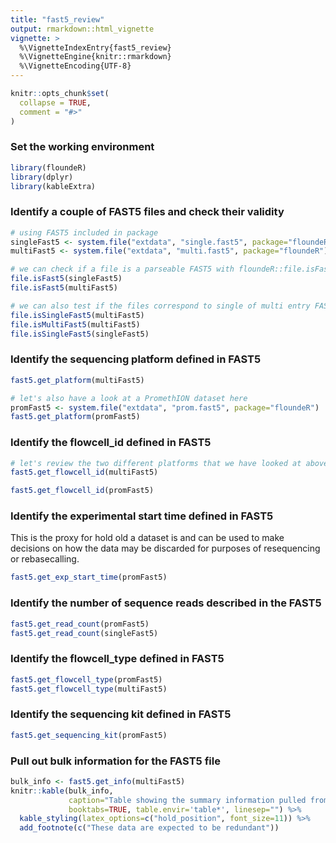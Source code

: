 ```yaml
---
title: "fast5_review"
output: rmarkdown::html_vignette
vignette: >
  %\VignetteIndexEntry{fast5_review}
  %\VignetteEngine{knitr::rmarkdown}
  %\VignetteEncoding{UTF-8}
---
```


```r
knitr::opts_chunk$set(
  collapse = TRUE,
  comment = "#>"
)
```

### Set the working environment

```r
library(floundeR)
library(dplyr)
library(kableExtra)
```

### Identify a couple of FAST5 files and check their validity

```r
# using FAST5 included in package
singleFast5 <- system.file("extdata", "single.fast5", package="floundeR")
multiFast5 <- system.file("extdata", "multi.fast5", package="floundeR")

# we can check if a file is a parseable FAST5 with floundeR::file.isFast5
file.isFast5(singleFast5)
file.isFast5(multiFast5)

# we can also test if the files correspond to single of multi entry FAST5s
file.isSingleFast5(multiFast5)
file.isMultiFast5(multiFast5)
file.isSingleFast5(singleFast5)
```

### Identify the sequencing platform defined in FAST5

```r
fast5.get_platform(multiFast5)

# let's also have a look at a PromethION dataset here
promFast5 <- system.file("extdata", "prom.fast5", package="floundeR")
fast5.get_platform(promFast5)
```

### Identify the flowcell_id defined in FAST5

```r
# let's review the two different platforms that we have looked at above
fast5.get_flowcell_id(multiFast5)

fast5.get_flowcell_id(promFast5)
```


### Identify the experimental start time defined in FAST5

This is the proxy for hold old a dataset is and can be used to make decisions
on how the data may be discarded for purposes of resequencing or rebasecalling.

```r
fast5.get_exp_start_time(promFast5)
```


### Identify the number of sequence reads described in the FAST5

```r
fast5.get_read_count(promFast5)
fast5.get_read_count(singleFast5)
```


### Identify the flowcell_type defined in FAST5

```r
fast5.get_flowcell_type(promFast5)
fast5.get_flowcell_type(multiFast5)
```


### Identify the sequencing kit defined in FAST5

```r
fast5.get_sequencing_kit(promFast5)
```


### Pull out bulk information for the FAST5 file

```r
bulk_info <- fast5.get_info(multiFast5)
knitr::kable(bulk_info, 
             caption="Table showing the summary information pulled from FAST5", 
             booktabs=TRUE, table.envir='table*', linesep="") %>%
  kable_styling(latex_options=c("hold_position", font_size=11)) %>%
  add_footnote(c("These data are expected to be redundant"))
```
